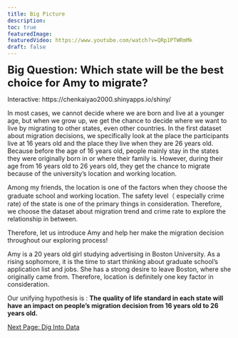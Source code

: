 ```yaml
---
title: Big Picture
description:
toc: true
featuredImage: 
featuredVideo: https://www.youtube.com/watch?v=QRp1PTWRmMk
draft: false
---
```


<font size="5"><b>Big Question: Which state will be the best choice for Amy to migrate?</font></b>


Interactive: https://chenkaiyao2000.shinyapps.io/shiny/

In most cases, we cannot decide where we are born and live at a younger age, but when we grow up, we get the chance to decide where we want to live by migrating to other states, even other countries. In the first dataset about migration decisions, we specifically look at the place the participants live at 16 years old and the place they live when they are 26 years old.  Because before the age of 16 years old, people mainly stay in the states they were originally born in or where their family is.	However, during their age from 16 years old to 26 years old, they get the chance to migrate because of the university's location and working location. 


Among my friends, the location is one of the factors when they choose the graduate school and working location. The safety level（ especially crime rate)  of the state is one of the primary things in consideration. Therefore, we choose the dataset about migration trend and crime rate to explore the relationship in between.  
 
 
Therefore, let us introduce Amy and help her make the migration decision throughout our exploring process! 


Amy is a 20 years old girl studying advertising in Boston University. As a rising sophomore, it is the time to start thinking about graduate school’s application list and jobs. She has a strong desire to leave Boston, where she originally came from. Therefore, location is definitely one key factor in consideration. 
 
 
Our unifying hypothesis is : <b>The quality of life standard in each state will have an impact on people’s migration decision from 16 years old to 26 years old.</b>

[Next Page: Dig Into Data](/big_picture2/)
